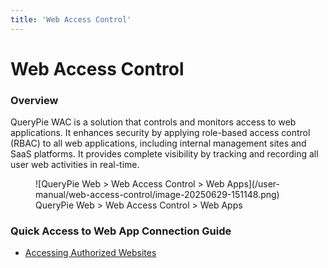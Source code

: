 ```yaml
---
title: 'Web Access Control'
---
```


# Web Access Control

### Overview

QueryPie WAC is a solution that controls and monitors access to web applications. It enhances security by applying role-based access control (RBAC) to all web applications, including internal management sites and SaaS platforms. It provides complete visibility by tracking and recording all user web activities in real-time.

<figure data-layout="center" data-align="center">
![QueryPie Web &gt; Web Access Control &gt; Web Apps](/user-manual/web-access-control/image-20250629-151148.png)
<figcaption>
QueryPie Web &gt; Web Access Control &gt; Web Apps
</figcaption>
</figure>

### Quick Access to Web App Connection Guide

* [Accessing Authorized Websites](web-access-control/accessing-web-applications-websites)
